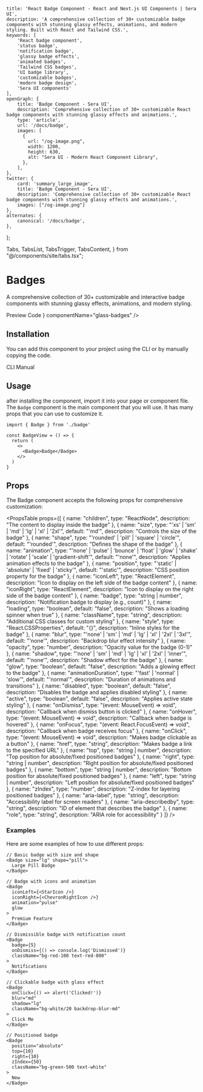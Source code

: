     title: 'React Badge Component - React and Next.js UI Components | Sera UI',
    description: 'A comprehensive collection of 30+ customizable badge components with stunning glassy effects, animations, and modern styling. Built with React and Tailwind CSS.',
    keywords: [
        'React badge component',
        'status badge',
        'notification badge',
        'glassy badge effects',
        'animated badges',
        'Tailwind CSS badges',
        'UI badge library',
        'customizable badges',
        'modern badge design',
        'Sera UI components'
    ],
    openGraph: {
        title: 'Badge Component - Sera UI',
        description: 'Comprehensive collection of 30+ customizable React badge components with stunning glassy effects and animations.',
        type: 'article',
        url: '/docs/badge',
        images: [
          {
            url: "/og-image.png",
            width: 1200,
            height: 630,
            alt: "Sera UI - Modern React Component Library",
          },
        ],
    },
    twitter: {
        card: 'summary_large_image',
        title: 'Badge Component - Sera UI',
        description: 'Comprehensive collection of 30+ customizable React badge components with stunning glassy effects and animations.',
        images: ["/og-image.png"]
    },
    alternates: {
        canonical: '/docs/badge',
    },
};

  Tabs,
  TabsList,
  TabsTrigger,
  TabsContent,
} from "@/components/site/tabs.tsx";



# Badges <AI dir="left"/>
A comprehensive collection of 30+ customizable and interactive badge components with stunning glassy effects, animations, and modern styling.


<Tabs defaultValue="preview" className="">
  <TabsList>
    <TabsTrigger value="preview">Preview</TabsTrigger>
    <TabsTrigger value="code">Code</TabsTrigger>
  </TabsList>
  <TabsContent value="preview">
    <ComponentRenderer component={<BadgeView />} componentName="glass-badges" />
  </TabsContent>
  <TabsContent value="code">
    <CodeBlock filePath="src/app/docs/badge/badge-view.tsx" />
  </TabsContent>
</Tabs>


## Installation

You can add this component to your project using the CLI or by manually copying the code.

<Tabs defaultValue="cli" className="">
  <TabsList>
    <TabsTrigger value="cli">CLI</TabsTrigger>
    <TabsTrigger value="manual">Manual</TabsTrigger>
  </TabsList>
  <TabsContent value="cli">
    <Cli command={`add badge.json`} />
  </TabsContent>

  <TabsContent value="manual">
    <CodeBlock filePath="src/app/docs/badge/badge.tsx" />
  </TabsContent>
</Tabs>


## Usage
after installing the component, import it into your page or component file. The `Badge`
component is the main component that you will use. It has many props that you can use to customize it.


```tsx
import { Badge } from './badge'

const BadgeView = () => {
  return (
    <>
      <Badge>Badge</Badge>
    </>
  )
}
```

## Props

The Badge component accepts the following props for comprehensive customization:

<PropsTable props={[
  {
    name: "children",
    type: "ReactNode",
    description: "The content to display inside the badge"
  },
  {
    name: "size",
    type: "'xs' | 'sm' | 'md' | 'lg' | 'xl' | '2xl'",
    default: "'md'",
    description: "Controls the size of the badge"
  },
  {
    name: "shape",
    type: "'rounded' | 'pill' | 'square' | 'circle'",
    default: "'rounded'",
    description: "Defines the shape of the badge"
  },
  {
    name: "animation",
    type: "'none' | 'pulse' | 'bounce' | 'float' | 'glow' | 'shake' | 'rotate' | 'scale' | 'gradient-shift'",
    default: "'none'",
    description: "Applies animation effects to the badge"
  },
  {
    name: "position",
    type: "'static' | 'absolute' | 'fixed' | 'sticky'",
    default: "'static'",
    description: "CSS position property for the badge"
  },
  {
    name: "iconLeft",
    type: "ReactElement",
    description: "Icon to display on the left side of the badge content"
  },
  {
    name: "iconRight",
    type: "ReactElement",
    description: "Icon to display on the right side of the badge content"
  },
  {
    name: "badge",
    type: "string | number",
    description: "Notification badge to display (e.g., count)"
  },
  {
    name: "loading",
    type: "boolean",
    default: "false",
    description: "Shows a loading spinner when true"
  },
  {
    name: "className",
    type: "string",
    description: "Additional CSS classes for custom styling"
  },
  {
    name: "style",
    type: "React.CSSProperties",
    default: "{}",
    description: "Inline styles for the badge"
  },
  {
    name: "blur",
    type: "'none' | 'sm' | 'md' | 'lg' | 'xl' | '2xl' | '3xl'",
    default: "'none'",
    description: "Backdrop blur effect intensity"
  },
  {
    name: "opacity",
    type: "number",
    description: "Opacity value for the badge (0-1)"
  },
  {
    name: "shadow",
    type: "'none' | 'sm' | 'md' | 'lg' | 'xl' | '2xl' | 'inner'",
    default: "'none'",
    description: "Shadow effect for the badge"
  },
  {
    name: "glow",
    type: "boolean",
    default: "false",
    description: "Adds a glowing effect to the badge"
  },
  {
    name: "animationDuration",
    type: "'fast' | 'normal' | 'slow'",
    default: "'normal'",
    description: "Duration of animations and transitions"
  },
  {
    name: "disabled",
    type: "boolean",
    default: "false",
    description: "Disables the badge and applies disabled styling"
  },
  {
    name: "active",
    type: "boolean",
    default: "false",
    description: "Applies active state styling"
  },
  {
    name: "onDismiss",
    type: "(event: MouseEvent<HTMLButtonElement>) => void",
    description: "Callback when dismiss button is clicked"
  },
  {
    name: "onHover",
    type: "(event: MouseEvent<HTMLElement>) => void",
    description: "Callback when badge is hovered"
  },
  {
    name: "onFocus",
    type: "(event: React.FocusEvent<HTMLElement>) => void",
    description: "Callback when badge receives focus"
  },
  {
    name: "onClick",
    type: "(event: MouseEvent<HTMLButtonElement>) => void",
    description: "Makes badge clickable as a button"
  },
  {
    name: "href",
    type: "string",
    description: "Makes badge a link to the specified URL"
  },
  {
    name: "top",
    type: "string | number",
    description: "Top position for absolute/fixed positioned badges"
  },
  {
    name: "right",
    type: "string | number",
    description: "Right position for absolute/fixed positioned badges"
  },
  {
    name: "bottom",
    type: "string | number",
    description: "Bottom position for absolute/fixed positioned badges"
  },
  {
    name: "left",
    type: "string | number",
    description: "Left position for absolute/fixed positioned badges"
  },
  {
    name: "zIndex",
    type: "number",
    description: "Z-index for layering positioned badges"
  },
  {
    name: "aria-label",
    type: "string",
    description: "Accessibility label for screen readers"
  },
  {
    name: "aria-describedby",
    type: "string",
    description: "ID of element that describes the badge"
  },
  {
    name: "role",
    type: "string",
    description: "ARIA role for accessibility"
  }
]} />

### Examples

Here are some examples of how to use different props:

```tsx
// Basic badge with size and shape
<Badge size="lg" shape="pill">
  Large Pill Badge
</Badge>

// Badge with icons and animation
<Badge
  iconLeft={<StarIcon />}
  iconRight={<ChevronRightIcon />}
  animation="pulse"
  glow
>
  Premium Feature
</Badge>

// Dismissible badge with notification count
<Badge
  badge={5}
  onDismiss={() => console.log('Dismissed')}
  className="bg-red-100 text-red-800"
>
  Notifications
</Badge>

// Clickable badge with glass effect
<Badge
  onClick={() => alert('Clicked!')}
  blur="md"
  shadow="lg"
  className="bg-white/20 backdrop-blur-md"
>
  Click Me
</Badge>

// Positioned badge
<Badge
  position="absolute"
  top={10}
  right={10}
  zIndex={50}
  className="bg-green-500 text-white"
>
  New
</Badge>
```
